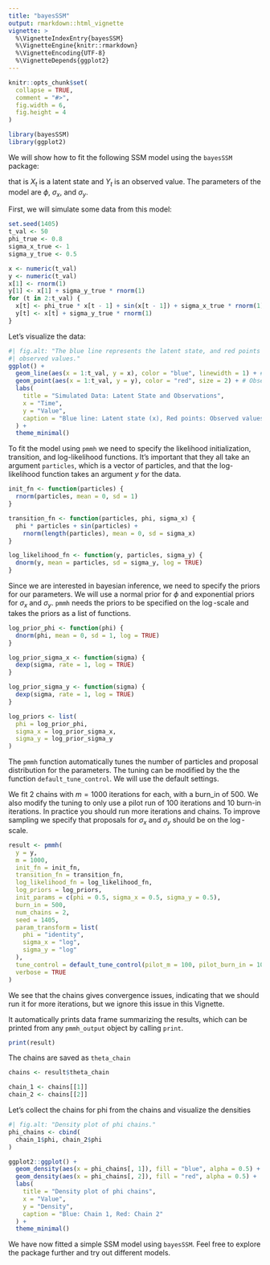 ```yaml
---
title: "bayesSSM"
output: rmarkdown::html_vignette
vignette: >
  %\VignetteIndexEntry{bayesSSM}
  %\VignetteEngine{knitr::rmarkdown}
  %\VignetteEncoding{UTF-8}
  %\VignetteDepends{ggplot2}
---
```


```r
knitr::opts_chunk$set(
  collapse = TRUE,
  comment = "#>",
  fig.width = 6,
  fig.height = 4
)
```

```r
library(bayesSSM)
library(ggplot2)
```

We will show how to fit the following SSM model using the `bayesSSM` package:

\begin{align*}
		X_1 &\sim N(0,\, 1) \\
		X_t&=\phi X_{t-1}+\sin(X_{t-1})+\sigma_x V_t, \quad V_t \sim N(0, \, 1) \\
		Y_t&=X_t+\sigma_y W_t, \quad W_t \sim N(0, \, 1),
\end{align*}
that is $X_t$ is a latent state and $Y_t$ is an observed value. 
The parameters of the model are $\phi$, $\sigma_x$, and $\sigma_y$.

First, we will simulate some data from this model:

```r
set.seed(1405)
t_val <- 50
phi_true <- 0.8
sigma_x_true <- 1
sigma_y_true <- 0.5

x <- numeric(t_val)
y <- numeric(t_val)
x[1] <- rnorm(1)
y[1] <- x[1] + sigma_y_true * rnorm(1)
for (t in 2:t_val) {
  x[t] <- phi_true * x[t - 1] + sin(x[t - 1]) + sigma_x_true * rnorm(1)
  y[t] <- x[t] + sigma_y_true * rnorm(1)
}
```

Let's visualize the data:

```r
#| fig.alt: "The blue line represents the latent state, and red points represent
#| observed values."
ggplot() +
  geom_line(aes(x = 1:t_val, y = x), color = "blue", linewidth = 1) + # Latent
  geom_point(aes(x = 1:t_val, y = y), color = "red", size = 2) + # Observed
  labs(
    title = "Simulated Data: Latent State and Observations",
    x = "Time",
    y = "Value",
    caption = "Blue line: Latent state (x), Red points: Observed values (y)"
  ) +
  theme_minimal()
```

To fit the model using `pmmh` we need to specify the likelihood initialization, 
transition, and log-likelihood functions. It's important that they all take
an argument `particles`, which is a vector of particles, and that the 
log-likelihood function takes an argument $y$ for the data.

```r
init_fn <- function(particles) {
  rnorm(particles, mean = 0, sd = 1)
}

transition_fn <- function(particles, phi, sigma_x) {
  phi * particles + sin(particles) +
    rnorm(length(particles), mean = 0, sd = sigma_x)
}

log_likelihood_fn <- function(y, particles, sigma_y) {
  dnorm(y, mean = particles, sd = sigma_y, log = TRUE)
}
```

Since we are interested in bayesian inference, we need to specify the priors for
our parameters. We will use a normal prior for $\phi$ and exponential priors for
$\sigma_x$ and $\sigma_y$. `pmmh` needs the priors to be specified on the 
$\log$-scale and takes the priors as a list of functions.

```r
log_prior_phi <- function(phi) {
  dnorm(phi, mean = 0, sd = 1, log = TRUE)
}

log_prior_sigma_x <- function(sigma) {
  dexp(sigma, rate = 1, log = TRUE)
}

log_prior_sigma_y <- function(sigma) {
  dexp(sigma, rate = 1, log = TRUE)
}

log_priors <- list(
  phi = log_prior_phi,
  sigma_x = log_prior_sigma_x,
  sigma_y = log_prior_sigma_y
)
```

The `pmmh` function automatically tunes the number of particles and 
proposal distribution for the parameters. The tuning can be modified by the 
the function `default_tune_control`. We will use the default settings.

We fit 2 chains with $m=1000$ iterations for each, with a burn_in of $500$. 
We also modify the tuning to only use a pilot run of $100$ iterations and
$10$ burn-in iterations. 
In practice you should run more iterations and chains. To improve sampling
we specify that proposals for $\sigma_x$ and $\sigma_y$ should be on
the $\log$-scale.

```r
result <- pmmh(
  y = y,
  m = 1000,
  init_fn = init_fn,
  transition_fn = transition_fn,
  log_likelihood_fn = log_likelihood_fn,
  log_priors = log_priors,
  init_params = c(phi = 0.5, sigma_x = 0.5, sigma_y = 0.5),
  burn_in = 500,
  num_chains = 2,
  seed = 1405,
  param_transform = list(
    phi = "identity",
    sigma_x = "log",
    sigma_y = "log"
  ),
  tune_control = default_tune_control(pilot_m = 100, pilot_burn_in = 10),
  verbose = TRUE
)
```

We see that the chains gives convergence issues, indicating that we should run 
it for more iterations, but we ignore this issue in this Vignette. 

It automatically prints data frame summarizing the 
results, which can be printed from any `pmmh_output` object by calling
`print`.

```r
print(result)
```

The chains are saved as `theta_chain`

```r
chains <- result$theta_chain

chain_1 <- chains[[1]]
chain_2 <- chains[[2]]
```

Let's collect the chains for phi from the chains and visualize the densities

```r
#| fig.alt: "Density plot of phi chains."
phi_chains <- cbind(
  chain_1$phi, chain_2$phi
)

ggplot2::ggplot() +
  geom_density(aes(x = phi_chains[, 1]), fill = "blue", alpha = 0.5) +
  geom_density(aes(x = phi_chains[, 2]), fill = "red", alpha = 0.5) +
  labs(
    title = "Density plot of phi chains",
    x = "Value",
    y = "Density",
    caption = "Blue: Chain 1, Red: Chain 2"
  ) +
  theme_minimal()
```



We have now fitted a simple SSM model using `bayesSSM`. Feel free to explore the
package further and try out different models.


